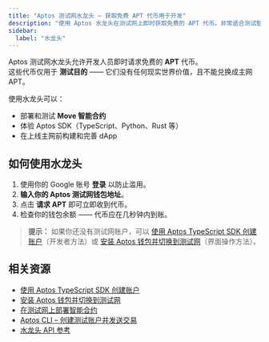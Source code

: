 ```yaml
---
title: "Aptos 测试网水龙头 – 获取免费 APT 代币用于开发"
description: "使用 Aptos 水龙头在测试网上即时获取免费的 APT 代币。非常适合测试智能合约和在 Aptos 区块链上构建应用。"
sidebar:
  label: "水龙头"
---
```



Aptos 测试网水龙头允许开发人员即时请求免费的 **APT** 代币。\
这些代币仅用于 **测试目的** —— 它们没有任何现实世界价值，且不能兑换成主网 APT。

使用水龙头可以：

- 部署和测试 **Move 智能合约**
- 体验 Aptos SDK（TypeScript、Python、Rust 等）
- 在上线主网前构建和完善 dApp

## 如何使用水龙头

1. 使用你的 Google 账号 **登录** 以防止滥用。
2. **输入你的 Aptos 测试网钱包地址**。
3. 点击 **请求 APT** 即可立即收到代币。
4. 检查你的钱包余额 —— 代币应在几秒钟内到账。

> **提示：** 如果你还没有测试网账户，可以 [使用 Aptos TypeScript SDK 创建账户](/zh/build/sdks/ts-sdk/quickstart)（开发者方法）或 [安装 Aptos 钱包并切换到测试网](https://aptosfoundation.org/ecosystem/projects/wallets)（界面操作方法）。

<Faucet />

## 相关资源

- [使用 Aptos TypeScript SDK 创建账户](/zh/build/sdks/ts-sdk/quickstart)
- [安装 Aptos 钱包并切换到测试网](https://aptosfoundation.org/ecosystem/projects/wallets)
- [在测试网上部署智能合约](/zh/build/guides/build-e2e-dapp/1-create-smart-contract)
- [Aptos CLI – 创建测试账户并发送交易](/zh/build/cli/trying-things-on-chain/create-test-accounts)
- [水龙头 API 参考](/zh/build/apis/faucet-api)
